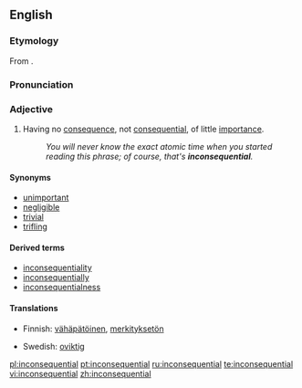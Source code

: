 ==English==

===Etymology===
From {{prefix|in|consequential}}.

===Pronunciation===
{{ipacregion|Canada}} {{ipac|ɪnˌkɑnsəˈkwɛnʃəl|en-ca-synth-inconsequential.ogg|CA synth}}

===Adjective===
{{en-adj}}

# Having no [[consequence]], not [[consequential]], of little [[importance]].
#: ''You will never know the exact atomic time when you started reading this phrase; of course, that's '''inconsequential'''.''

====Synonyms====
*[[unimportant]]
*[[negligible]]
*[[trivial]]
*[[trifling]]

====Derived terms====
*[[inconsequentiality]]
*[[inconsequentially]]
*[[inconsequentialness]]

====Translations====
{{trans-top|Having no consequence}}
*Finnish: [[vähäpätöinen]], [[merkityksetön]]
{{trans-mid}}
*Swedish: [[oviktig]]
{{trans-bottom}}

[[pl:inconsequential]]
[[pt:inconsequential]]
[[ru:inconsequential]]
[[te:inconsequential]]
[[vi:inconsequential]]
[[zh:inconsequential]]